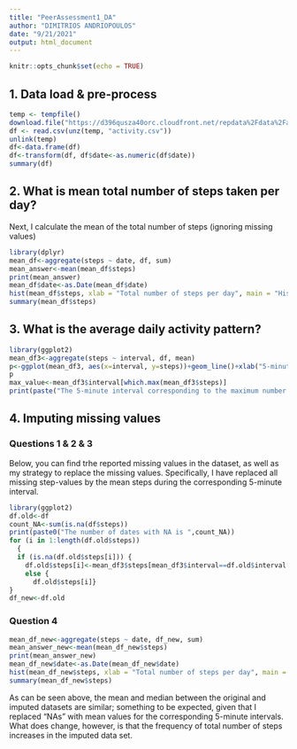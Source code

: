 ```yaml
---
title: "PeerAssessment1_DA"
author: "DIMITRIOS ANDRIOPOULOS"
date: "9/21/2021"
output: html_document
---
```


```r
knitr::opts_chunk$set(echo = TRUE)
```

## 1. Data load & pre-process


```r
temp <- tempfile()
download.file("https://d396qusza40orc.cloudfront.net/repdata%2Fdata%2Factivity.zip",temp)
df <- read.csv(unz(temp, "activity.csv"))
unlink(temp)
df<-data.frame(df)
df<-transform(df, df$date<-as.numeric(df$date))
summary(df)
```

## 2. What is mean total number of steps taken per day?

Next, I calculate the mean of the total number of steps (ignoring missing values)

```r
library(dplyr)
mean_df<-aggregate(steps ~ date, df, sum)
mean_answer<-mean(mean_df$steps)
print(mean_answer)
mean_df$date<-as.Date(mean_df$date)
hist(mean_df$steps, xlab = "Total number of steps per day", main = "Histogram of total number of steps taken each day")
summary(mean_df$steps)
```

## 3. What is the average daily activity pattern?
```r
library(ggplot2)
mean_df3<-aggregate(steps ~ interval, df, mean)
p<-ggplot(mean_df3, aes(x=interval, y=steps))+geom_line()+xlab("5-minute interval (min)")+ylab("Average number of steps taken (# of steps)")
p
max_value<-mean_df3$interval[which.max(mean_df3$steps)]
print(paste("The 5-minute interval corresponding to the maximum number of steps, on average across all days, is", max_value))
```

## 4. Imputing missing values
### Questions 1 & 2 & 3
Below, you can find trhe reported missing values in the dataset, as well as my strategy to replace the missing values. Specifically, I have replaced all missing step-values by the mean steps during the corresponding 5-minute interval.
```r
library(ggplot2)
df.old<-df
count_NA<-sum(is.na(df$steps))
print(paste0("The number of dates with NA is ",count_NA))
for (i in 1:length(df.old$steps)) 
  {
  if (is.na(df.old$steps[i])) {
    df.old$steps[i]<-mean_df3$steps[mean_df3$interval==df.old$interval[i]]}
    else {
      df.old$steps[i]}
}
df_new<-df.old
```
### Question 4
``` r
mean_df_new<-aggregate(steps ~ date, df_new, sum)
mean_answer_new<-mean(mean_df_new$steps)
print(mean_answer_new)
mean_df_new$date<-as.Date(mean_df_new$date)
hist(mean_df_new$steps, xlab = "Total number of steps per day", main = "Histogram of total number of steps taken each day (NA replaced)")
summary(mean_df_new$steps)
```
As can be seen above, the mean and median between the original and imputed datasets are similar; something to be expected, given that I replaced "NAs" with mean values for the corresponding 5-minute intervals. What does change, however, is that the frequency of total number of steps increases in the imputed data set. 
